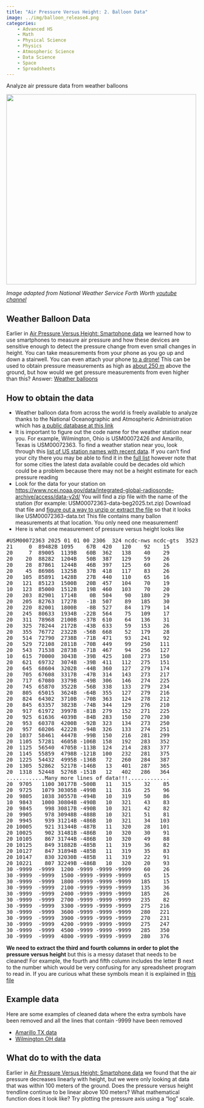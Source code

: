 ```yaml
---
title: "Air Pressure Versus Height: 2. Balloon Data"
image: ../img/balloon_release4.png
categories:
    - Advanced HS
    - Math
    - Physical Science
    - Physics
    - Atmospheric Science
    - Data Science
    - Space
    - Spreadsheets
---
```


Analyze air pressure data from weather balloons

![](../img/balloon_release3.png){width=500 fig-align="center"}

*Image adapted from National Weather Service Forth Worth [youtube channel](https://www.youtube.com/watch?v=-2-7S4OpbYk)*

## Weather Balloon Data

Earlier in [Air Pressure Versus Height: Smartphone data](airpressure.html) we learned how to use smartphones to measure air pressure and how these devices are sensitive enough to detect the pressure change from even small changes in height. You can take measurements from your phone as you go up and down a stairwell. You can even attach your phone <a target="_blank" href="https://doi.org/10.1119/1.4947163">to a drone!</a> This can be used to obtain pressure measurements as high as <a target="_blank" href="https://doi.org/10.1119/1.4947163">about 250 m</a> above the ground, but how would we get pressure measurements from even higher than this? Answer: [Weather balloons](https://www.youtube.com/watch?v=-2-7S4OpbYk)

## How to obtain the data

* Weather balloon data from across the world is freely available to analyze thanks to the National Oceanographic and Atmospheric Administration which has <a target="_blank" href="https://www.ncei.noaa.gov/products/weather-balloon/integrated-global-radiosonde-archive">a public database at this link</a>
* It is important to figure out the code name for the weather station near you. For example, Wilmington, Ohio is USM00072426 and Amarillo, Texas is USM00072363. To find a weather station near you, look through this <a target="_blank" href="../igra2-station-listUS.txt">list of US station names with recent data</a>. If you can't find your city there you may be able to find it in the <a target="_blank" href="../igra2-station-list.txt">full list</a> however note that for some cities the latest data available could be decades old which could be a problem because there may not be a height estimate for each pressure reading
* Look for the data for your station on [https://www.ncei.noaa.gov/data/integrated-global-radiosonde-archive/access/data-y2d/](https://www.ncei.noaa.gov/data/integrated-global-radiosonde-archive/access/data-y2d/)  You will find a zip file with the name of the station (for example:  USM00072363-data-beg2025.txt.zip)  Download that file and [figure out a way to unzip or extract the file](https://www.youtube.com/watch?v=g-OTYQZTDew) so that it looks like USM00072363-data.txt  This file contains many ballon measurements at that location. You only need one measurement! 
* Here is what one measurement of pressure versus height looks like

<pre>
#USM00072363 2025 01 01 00 2306  324 ncdc-nws ncdc-gts  352331 -1017091
21     0  89482B 1095    67B  420   120    92    15 
20     7  89005  1139B   60B  362   138    40    29 
20    20  88282  1204B   50B  387   129    59    26 
20    28  87861  1244B   46B  397   125    60    26 
20    45  86986  1325B   37B  418   117    83    26 
20   105  85891  1428B   27B  440   110    65    16 
20   121  85123  1500B   20B  457   104    70    19 
10   123  85000  1512B   19B  460   103    70    20 
20   203  82901  1714B    0B  504    90   180    29 
20   205  82763  1727B   -1B  507    89   185    30 
20   220  82001  1800B   -8B  527    84   179    14 
20   245  80633  1934B  -22B  564    75   109    17 
20   311  78968  2100B  -37B  610    64   136    31 
20   325  78244  2172B  -43B  633    59   153    26 
20   355  76772  2322B  -56B  668    52   179    28 
20   514  72790  2738B  -71B  471    93   241    92 
20   529  72108  2811B  -70B  449    99   250   111 
20   543  71538  2873B  -71B  467    94   256   127 
10   615  70000  3043B  -39B  425   108   273   150 
20   621  69732  3074B  -39B  411   112   275   151 
20   645  68604  3202B  -44B  360   127   279   174 
20   705  67608  3317B  -47B  314   143   273   217 
20   717  67080  3379B  -49B  306   146   274   225 
20   745  65870  3522B  -56B  338   133   279   234 
20   805  65015  3624B  -64B  355   127   279   216 
20   824  64302  3710B  -70B  363   124   278   212 
20   845  63357  3823B  -74B  344   129   276   210 
20   917  61972  3997B  -81B  279   152   271   225 
20   925  61636  4039B  -84B  283   150   270   230 
20   953  60378  4200B  -92B  323   134   273   250 
20   957  60206  4222B  -94B  326   133   274   251 
20  1037  58461  4447B  -99B  150   216   281   299 
20  1105  57281  4605B -106B  158   192   283   352 
20  1125  56540  4705B -113B  124   214   283   377 
20  1145  55859  4798B -121B  100   232   281   375 
20  1225  54432  4995B -136B   72   260   284   387 
20  1305  52862  5217B -146B   13   401   287   365 
20  1318  52448  5276B -151B   12   402   286   364 
............Many more lines of data!!!.............
20  9705   1100 30177B -500B   11   315    32    85 
20  9725   1079 30305B -499B   11   316    25    96 
20  9805   1038 30557B -494B   10   319    50    86 
10  9843   1000 30804B -490B   10   321    43    83 
20  9845    998 30817B -490B   10   321    42    82 
20  9905    978 30948B -488B   10   321    51    81 
20  9945    939 31214B -486B   10   321    34   103 
20 10005    921 31344B -487B   11   320    28   101 
20 10025    902 31481B -486B   10   320    30    91 
20 10105    867 31744B -486B   10   320    49    88 
20 10125    849 31882B -485B   11   319    36    82 
20 10127    847 31894B -485B   11   319    35    83 
20 10147    830 32030B -485B   11   319    22    91 
20 10221    807 32249B -486B   10   320    20    93 
30 -9999  -9999  1200 -9999 -9999 -9999    60    26 
30 -9999  -9999  1500 -9999 -9999 -9999    65    15 
30 -9999  -9999  1800 -9999 -9999 -9999   185    15 
30 -9999  -9999  2100 -9999 -9999 -9999   135    36 
30 -9999  -9999  2400 -9999 -9999 -9999   185    26 
30 -9999  -9999  2700 -9999 -9999 -9999   235    82 
30 -9999  -9999  3300 -9999 -9999 -9999   275   216 
30 -9999  -9999  3600 -9999 -9999 -9999   280   221 
30 -9999  -9999  3900 -9999 -9999 -9999   270   231 
30 -9999  -9999  4200 -9999 -9999 -9999   275   247 
30 -9999  -9999  4500 -9999 -9999 -9999   285   350 
30 -9999  -9999  4800 -9999 -9999 -9999   280   376 
</pre>

<b>We need to extract the third and fourth columns in order to plot the pressure versus height</b> but this is a messy dataset that needs to be cleaned! For example, the fourth and fifth column includes the letter B next to the number which would be very confusing for any spreadsheet program to read in. If you are curious what these symbols mean it is explained in <a href="../igra2-data-format.txt">this file</a>


## Example data

Here are some examples of cleaned data where the extra symbols have been removed and all the lines that contain -9999 have been removed

* [Amarillo TX data](../amarillo_TX_balloon_data.txt)
* [Wilmington OH data](../wilmington_OH_balloon_data.txt)


## What do to with the data

Earlier in [Air Pressure Versus Height: Smartphone data](airpressure.html) we found that the air pressure decreases linearly with height, but we were only looking at data that was within 100 meters of the ground. Does the pressure versus height trendline continue to be linear above 100 meters? What mathematical function does it look like? Try plotting the pressure axis using a "log" scale.


